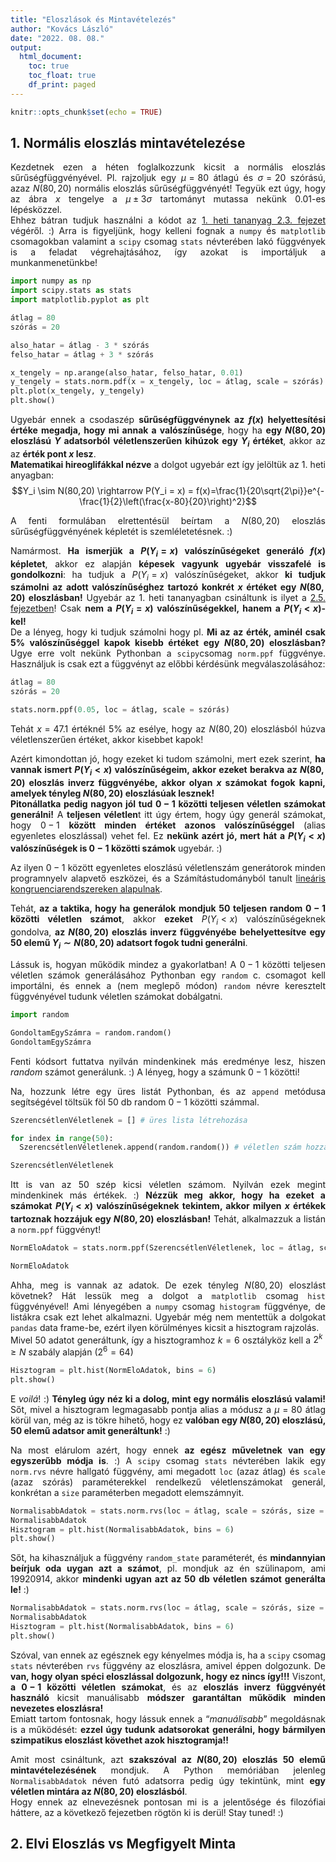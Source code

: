 ```yaml
---
title: "Eloszlások és Mintavételezés"
author: "Kovács László"
date: "2022. 08. 08."
output:
  html_document:
    toc: true
    toc_float: true
    df_print: paged
---
```


<style>
body {
text-align: justify}
</style>


```r
knitr::opts_chunk$set(echo = TRUE)
```

## 1. Normális eloszlás mintavételezése

Kezdetnek ezen a héten foglalkozzunk kicsit a normális eloszlás sűrűségfüggvényével. Pl. rajzoljuk egy $\mu=80$ átlagú és $\sigma=20$ szórású, azaz $N(80,20)$ normális eloszlás sűrűségfüggvényét! Tegyük ezt úgy, hogy az ábra $x$ tengelye a $\mu \pm 3\sigma$ tartományt mutassa nekünk $0.01$-es lépésközzel.<br>
Ehhez bátran tudjuk használni a kódot az <a href="https://kola992.github.io/Statisztika-II-Python-Jegyzet/Gyak01.html#23_Val%C3%B3sz%C3%ADn%C5%B1s%C3%A9g_vs_Relat%C3%ADv_Gyakoris%C3%A1g" target="_blank">1. heti tananyag 2.3. fejezet</a> végéről. :) Arra is figyeljünk, hogy kelleni fognak a `numpy` és `matplotlib` csomagokban valamint a `scipy` csomag `stats` névterében lakó függvények is a feladat végrehajtásához, így azokat is importáljuk a munkanmenetünkbe!

```python
import numpy as np
import scipy.stats as stats
import matplotlib.pyplot as plt

átlag = 80
szórás = 20

also_hatar = átlag - 3 * szórás
felso_hatar = átlag + 3 * szórás

x_tengely = np.arange(also_hatar, felso_hatar, 0.01)
y_tengely = stats.norm.pdf(x = x_tengely, loc = átlag, scale = szórás)
plt.plot(x_tengely, y_tengely)
plt.show()
```

Ugyebár ennek a csodaszép **sűrűségfüggvénynek az $f(x)$ helyettesítési értéke megadja, hogy mi annak a valószínűsége**, hogy ha **egy $N(80,20)$ eloszlású $Y$ adatsorból véletlenszerűen kihúzok egy $Y_i$ értéket**, akkor az az **érték pont $x$ lesz**.<br>
**Matematikai hireoglifákkal nézve** a dolgot ugyebár ezt így jelöltük az 1. heti anyagban: $$Y_i \sim N(80,20) \rightarrow P(Y_i = x) = f(x)=\frac{1}{20\sqrt{2\pi}}e^{-\frac{1}{2}\left(\frac{x-80}{20}\right)^2}$$

A fenti formulában elrettentésül beírtam a $N(80,20)$ eloszlás sűrűségfüggvényének képletét is szemléletetésnek. :)

Namármost. **Ha ismerjük a $P(Y_i=x)$ valószínűségeket generáló $f(x)$ képletet**, akkor ez alapján **képesek vagyunk ugyebár visszafelé is gondolkozni**: ha tudjuk a $P(Y_i=x)$ valószínűségeket, akkor **ki tudjuk számolni az adott valószínűséghez tartozó konkrét $x$ értéket egy $N(80,20)$ eloszlásban!** Ugyebár az 1. heti tananyagban csináltunk is ilyet a <a href="https://kola992.github.io/Statisztika-II-Python-Jegyzet/Gyak01.html#25_Inverz_%C3%89rt%C3%A9kek" target="_blank">2.5. fejezetben</a>! Csak **nem a $P(Y_i=x)$ valószínűségekkel, hanem a $P(Y_i<x)$-kel!**<br>
De a lényeg, hogy ki tudjuk számolni hogy pl. **Mi az az érték, aminél csak $5\%$ valószínűséggel kapok kisebb értéket egy $N(80,20)$ eloszlásban?** Ugye erre volt nekünk Pythonban a `scipy`csomag `norm.ppf` függvénye. Használjuk is csak ezt a függvényt az előbbi kérdésünk megválaszolásához:

```python
átlag = 80
szórás = 20

stats.norm.ppf(0.05, loc = átlag, scale = szórás)
```

Tehát $x=47.1$ értéknél $5\%$ az esélye, hogy az $N(80,20)$ eloszlásból húzva véletlenszerűen értéket, akkor kisebbet kapok!

Azért kimondottan jó, hogy ezeket ki tudom számolni, mert ezek szerint, **ha vannak ismert $P(Y_i<x)$ valószínűségeim, akkor ezeket berakva az $N(80,20)$ eloszlás inverz függvényébe, akkor olyan $x$ számokat fogok kapni, amelyek tényleg $N(80,20)$ eloszlásúak lesznek!**<br>
**Pitonállatka pedig nagyon jól tud $0-1$ közötti teljesen véletlen számokat generálni!** A **teljesen véletlen**t itt úgy értem, hogy úgy generál számokat, hogy $0-1$ **között minden értéket azonos valószínűséggel** (alias egyenletes eloszlással) vehet fel. Ez **nekünk azért jó, mert hát a $P(Y_i<x)$ valószínűségek is $0-1$ közötti számok** ugyebár. :)

Az ilyen $0-1$ között egyenletes eloszlású véletlenszám generátorok minden programnyelv alapvető eszközei, és a Számítástudományból tanult <a href="https://en.wikipedia.org/wiki/Linear_congruential_generator" target="_blank">lineáris kongruenciarendszereken alapulnak</a>.

Tehát, **az a taktika, hogy ha generálok mondjuk $50$ teljesen random $0-1$ közötti véletlen számot**, akkor **ezeket** $P(Y_i<x)$ valószínűségeknek gondolva, **az $N(80,20)$ eloszlás inverz függvényébe behelyettesítve egy $50$ elemű $Y_i \sim N(80,20)$ adatsort fogok tudni generálni**.

Lássuk is, hogyan működik mindez a gyakorlatban! A $0-1$ közötti teljesen véletlen számok generálásához Pythonban egy `random` c. csomagot kell importálni, és ennek a (nem meglepő módon) `random` névre keresztelt függvényével tudunk véletlen számokat dobálgatni.

```python
import random

GondoltamEgySzámra = random.random()
GondoltamEgySzámra
```

Fenti kódsort futtatva nyilván mindenkinek más eredménye lesz, hiszen *random* számot generálunk. :) A lényeg, hogy a számunk $0-1$ közötti!

Na, hozzunk létre egy üres listát Pythonban, és az `append` metódusa segítségével töltsük föl $50$ db random $0-1$ közötti számmal.

```python
SzerencsétlenVéletlenek = [] # üres lista létrehozása

for index in range(50):
  SzerencsétlenVéletlenek.append(random.random()) # véletlen szám hozzáadása a listához

SzerencsétlenVéletlenek
```

Itt is van az $50$ szép kicsi véletlen számom. Nyilván ezek megint mindenkinek más értékek. :) **Nézzük meg akkor, hogy ha ezeket a számokat $P(Y_i<x)$ valószínűségeknek tekintem, akkor milyen $x$ értékek tartoznak hozzájuk egy $N(80,20)$ eloszlásban!** Tehát, alkalmazzuk a listán a `norm.ppf` függvényt!

```python
NormEloAdatok = stats.norm.ppf(SzerencsétlenVéletlenek, loc = átlag, scale = szórás)

NormEloAdatok
```

Ahha, meg is vannak az adatok. De ezek tényleg $N(80,20)$ eloszlást követnek? Hát lessük meg a dolgot a `matplotlib` csomag `hist` függvényével! Ami lényegében a `numpy` csomag `histogram` függvénye, de listákra csak ezt lehet alkalmazni. Ugyebár még nem mentettük a dolgokat `pandas` data frame-be, ezért ilyen körülményes kicsit a hisztogram rajzolás.<br>
Mivel $50$ adatot generáltunk, így a hisztogramhoz $k=6$ osztályköz kell a $2^k \geq N$ szabály alapján ($2^6=64$)

```python
Hisztogram = plt.hist(NormEloAdatok, bins = 6)
plt.show()
```

E *voilá*! :) **Tényleg úgy néz ki a dolog, mint egy normális eloszlású valami!** Sőt, mivel a hisztogram legmagasabb pontja alias a módusz a $\mu=80$ átlag körül van, még az is tökre hihető, hogy ez **valóban egy $N(80,20)$ eloszlású, $50$ elemű adatsor amit generáltunk!** :)

Na most elárulom azért, hogy ennek **az egész műveletnek van egy egyszerűbb módja is**. :) A `scipy` csomag `stats` névterében lakik egy `norm.rvs` névre hallgató függvény, ami megadott `loc` (azaz átlag) és `scale` (azaz szórás) paraméterekkel rendelkezű véletlenszámokat generál, konkrétan a `size` paraméterben megadott elemszámnyit.

```python
NormalisabbAdatok = stats.norm.rvs(loc = átlag, scale = szórás, size = 50)
NormalisabbAdatok
Hisztogram = plt.hist(NormalisabbAdatok, bins = 6)
plt.show()
```

Sőt, ha kihasználjuk a függvény `random_state` paraméterét, és **mindannyian beírjuk oda uygan azt a számot**, pl. mondjuk az én szülinapom, ami $19920914$, akkor **mindenki ugyan azt az $50$ db véletlen számot generálta le!** :)

```python
NormalisabbAdatok = stats.norm.rvs(loc = átlag, scale = szórás, size = 50, random_state = 19920914)
NormalisabbAdatok
Hisztogram = plt.hist(NormalisabbAdatok, bins = 6)
plt.show()
```

Szóval, van ennek az egésznek egy kényelmes módja is, ha a `scipy` csomag `stats` névterében `rvs` függvény az eloszlásra, amivel éppen dolgozunk. De **van, hogy olyan spéci eloszlással dolgozunk, hogy ez nincs így!!!** Viszont, **a $0-1$ közötti véletlen számokat**, és az **eloszlás inverz függvényét használó** kicsit manuálisabb **módszer garantáltan működik minden nevezetes eloszlásra!**<br>
Emiatt tartom fontosnak, hogy lássuk ennek a "*manuálisabb*" megoldásnak is a működését: **ezzel úgy tudunk adatsorokat generálni, hogy bármilyen szimpatikus eloszlást követhet azok hisztogramja!!**

Amit most csináltunk, azt **szakszóval az $N(80,20)$ eloszlás $50$ elemű mintavételezésének** mondjuk. A Python memóriában jelenleg `NormalisabbAdatok` néven futó adatsorra pedig úgy tekintünk, mint **egy véletlen mintára az $N(80,20)$ eloszlásból**.<br>
Hogy ennek az elnevezésnek pontosan mi is a jelentősége és filozófiai háttere, az a következő fejezetben rögtön ki is derül! Stay tuned! :)

## 2. Elvi Eloszlás vs Megfigyelt Minta